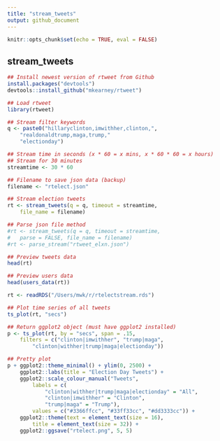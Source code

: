 ```yaml
---
title: "stream_tweets"
output: github_document
---
```


```r
knitr::opts_chunk$set(echo = TRUE, eval = FALSE)
```

## stream_tweets

```r
## Install newest version of rtweet from Github
install.packages("devtools")
devtools::install_github("mkearney/rtweet")

## Load rtweet
library(rtweet)
```

```r
## Stream filter keywords
q <- paste0("hillaryclinton,imwithher,clinton,", 
	"realdonaldtrump,maga,trump,"
	"electionday")

## Stream time in seconds (x * 60 = x mins, x * 60 * 60 = x hours)
## Stream for 30 minutes
streamtime <- 30 * 60

## Filename to save json data (backup)
filename <- "rtelect.json"

## Stream election tweets
rt <- stream_tweets(q = q, timeout = streamtime, 
	file_name = filename)

## Parse json file method
#rt <- stream_tweets(q = q, timeout = streamtime, 
#	parse = FALSE, file_name = filename)
#rt <- parse_stream("rtweet_elxn.json")

## Preview tweets data
head(rt)

## Preview users data
head(users_data(rt))
```

```r
rt <- readRDS("/Users/mwk/r/rtelectstream.rds")
```

```r
## Plot time series of all tweets
ts_plot(rt, "secs")
```


```r
## Return ggplot2 object (must have ggplot2 installed)
p <- ts_plot(rt, by = "secs", span = .15,
	filters = c("clinton|imwithher", "trump|maga", 
		"clinton|withher|trump|maga|electionday"))

## Pretty plot
p + ggplot2::theme_minimal() + ylim(0, 2500) +
	ggplot2::labs(title = "Election Day Tweets") +
	ggplot2::scale_colour_manual("Tweets", 
		labels = c(
			"clinton|withher|trump|maga|electionday" = "All",
			"clinton|imwithher" = "Clinton", 
			"trump|maga" = "Trump"), 
		values = c("#3366ffcc", "#33ff33cc", "#dd3333cc")) + 
	ggplot2::theme(text = element_text(size = 16),
		title = element_text(size = 32)) +
	ggplot2::ggsave("rtelect.png", 5, 5)
```

